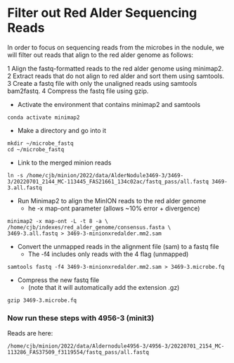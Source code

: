 # Filter out Red Alder Sequencing Reads

In order to focus on sequencing reads from the microbes in the nodule, we will filter out reads that align to the red alder genome as follows:

1 Align the fastq-formatted reads to the red alder genome using minimap2.
2 Extract reads that do not align to red alder and sort them using samtools.
3 Create a fastq file with only the unaligned reads using samtools bam2fastq.
4 Compress the fastq file using gzip.

+ Activate the environment that contains minimap2 and samtools

```
conda activate minimap2
```

+ Make a directory and go into it

```
mkdir ~/microbe_fastq
cd ~/microbe_fastq
```

+ Link to the merged minion reads

```
ln -s /home/cjb/minion/2022/data/AlderNodule3469-3/3469-3/20220701_2144_MC-113445_FAS21661_134c02ac/fastq_pass/all.fastq 3469-3.all.fastq
```

+ Run Minimap2 to align the MinION reads to the red alder genome
    + he -x map-ont parameter (allows ~10% error + divergence)

```
minimap2 -x map-ont -L -t 8 -a \
/home/cjb/indexes/red_alder_genome/consensus.fasta \
3469-3.all.fastq > 3469-3-minionxredalder.mm2.sam
```

+ Convert the unmapped reads in the alignment file (sam) to a fastq file
    + The -f4 includes only reads with the 4 flag (unmapped)

```
samtools fastq -f4 3469-3-minionxredalder.mm2.sam > 3469-3.microbe.fq
```

+ Compress the new fastq file 
    + (note that it will automatically add the extension .gz)

```
gzip 3469-3.microbe.fq
```

### Now run these steps with 4956-3 (minit3){-}

Reads are here: 

```
/home/cjb/minion/2022/data/Aldernodule4956-3/4956-3/20220701_2154_MC-113286_FAS37509_f3119554/fastq_pass/all.fastq
```



